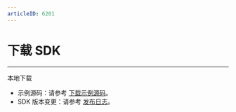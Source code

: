 ```yaml
---
articleID: 6201
---
```

# 下载 SDK

- - -

<Card title="Express SDK v2.12.2" href="https://storage.zego.im/webplatform/ZegoExpress-MiniProgram.zip" >
本地下载
</Card>

<Note title="说明">


- 示例源码：请参考 [下载示例源码](!DownloadDemo/DownloadDemo)。
- SDK 版本变更：请参考 [发布日志](!DownLoadSDK/Release_Notes)。

</Note>


